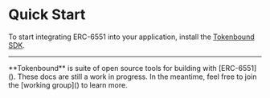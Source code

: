 
# Quick Start

To start integrating ERC-6551 into your application, install the [Tokenbound SDK](/sdk/installation).

---

<Callout emoji="✍🏽">
  **Tokenbound** is suite of open source tools for building with [ERC-6551](). These docs are still a work in progress. In the meantime, feel free to join the [working group]() to learn more.
</Callout>
